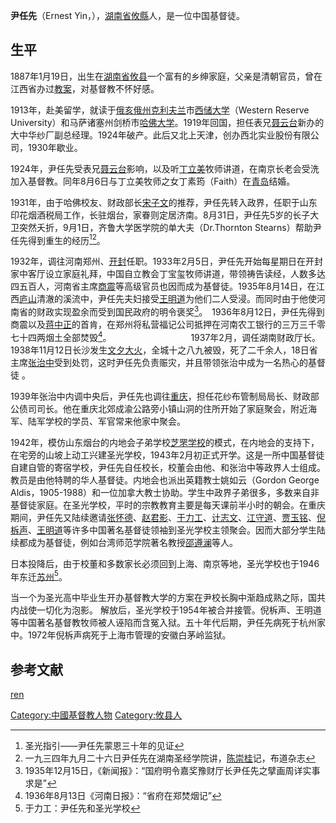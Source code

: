 {{Infobox Officeholder
|姓名=尹任先
|圖像=尹任先.jpg
|圖像大小=200px
|圖像說明=  
|字    = 
|號    = 
|別名    = 
|出生日期 = 1887年1月19日
|出生地點 = 
|逝世日期 = {{dya|1964|||1887|1|19}}
|逝世地點 = 
|死因    = 
|墓地    = 
|籍貫    = 
|政黨    = 
|parents  = 
|配偶    = 
|伴侶    = 
|relatives  =  
|children  =  
|著作    = 
|past    = 
}}
'''尹任先'''（Ernest Yin，{{bd|1887年|1月19日|1964年||}}），[[湖南省|湖南省]][[攸縣|攸縣]]人，是一位中国基督徒。

== 生平 ==
1887年1月19日，出生在[[湖南省|湖南省]][[攸县|攸县]]一个富有的乡绅家庭，父亲是清朝官员，曾在江西省办过[[教案|教案]]，对基督教不怀好感。

1913年，赴美留学，就读于[[俄亥俄州|俄亥俄州]][[克利夫兰|克利夫兰]]市[[凯斯西储大学|西储大学]]（Western Reserve University）和马萨诸塞州剑桥市[[哈佛大学|哈佛大学]]。1919年回国，担任表兄[[聂云台|聂云台]]新办的大中华纱厂副总经理。1924年破产。此后又北上天津，创办西北实业股份有限公司，1930年歇业。

1924年，尹任先受表兄[[聂云台|聂云台]]影响，以及听[[丁立美|丁立美]]牧师讲道，在南京长老会受洗加入基督教。同年8月6日与丁立美牧师之女丁素筠（Faith）在[[青岛|青岛]]结婚。

1931年，由于哈佛校友、财政部长[[宋子文|宋子文]]的推荐，尹任先转入政界，任职于山东印花烟酒税局工作，长驻烟台，家眷则定居济南。8月31日，尹任先5岁的长子大卫突然夭折，9月1日，齐鲁大学医学院的单大夫（Dr.Thornton Stearns）帮助尹任先得到重生的经历<ref>圣光指引——尹任先蒙恩三十年的见证</ref><ref>一九三四年九月二十六日尹任先在湖南圣经学院讲，[[陈崇桂|陈崇桂]]记，布道杂志</ref>。 

1932年，调往河南郑州、[[开封|开封]]任职。1933年2月5日，尹任先开始每星期日在开封家中客厅设立家庭礼拜，中国自立教会丁宝玺牧师讲道，带领祷告读经，人数多达四五百人，河南省主席[[商震|商震]]等高级官员也因而成为基督徒。1935年8月14日，在江西[[庐山|庐山]]清澈的溪流中，尹任先夫妇接受[[王明道|王明道]]为他们二人受浸。而同时由于他使河南省的财政实现盈余而受到国民政府的明令褒奖<ref>1935年12月15日，《新闻报》：“国府明令嘉奖豫财厅长尹任先之擘画周详实事求是”</ref>。　1936年8月12日，尹任先得到商震以及[[蒋中正|蒋中正]]的首肯，在郑州将私营福记公司抵押在河南农工银行的三万三千零七十四两烟土全部焚毁<ref>1936年8月13日《河南日报》：“省府在郑焚烟记”</ref>。　
　　　　　　　　
1937年2月，调任湖南财政厅长。1938年11月12日长沙发生[[文夕大火|文夕大火]]，全城十之八九被毁，死了二千余人，18日省主席[[张治中|张治中]]受到处罚，这时尹任先负责赈灾，并且带领张治中成为一名热心的基督徒<!-- ，后由贾玉铭牧师为之受洗，在第一届全国大学生夏令会，张也是一位见证的讲员，说到他如何得救 -->。

1939年张治中内调中央后，尹任先也调往[[重庆|重庆]]，担任花纱布管制局局长、财政部公债司司长。他在重庆北郊成渝公路旁小镇山洞的住所开始了家庭聚会，附近海军、陆军学校的学员、军官常来他家中聚会。

1942年，模仿山东烟台的内地会子弟学校[[芝罘学校|芝罘学校]]的模式，在内地会的支持下，在宅旁的山坡上动工兴建圣光学校，1943年2月初正式开学。这是一所中国基督徒自建自管的寄宿学校，尹任先自任校长，校董会由他、和张治中等政界人士组成。教员是由他特聘的华人基督徒。内地会也派出英籍教士姚如云（Gordon George Aldis，1905-1988）和一位加拿大教士协助。学生中政界子弟很多，多数来自非基督徒家庭。在圣光学校，平时的宗教教育主要是每天课前半小时的朝会。在重庆期间，尹任先又陆续邀请[[张怀德|张怀德]]、[[赵君影|赵君影]]、[[于力工|于力工]]、[[计志文|计志文]]、[[江守道|江守道]]、[[贾玉铭|贾玉铭]]、[[倪柝声|倪柝声]]、[[王明道|王明道]]等许多中国著名基督徒领袖到圣光学校主领聚会。因而大部分学生陆续都成为基督徒，例如台湾师范学院著名教授[[邵遵澜|邵遵澜]]等人。

日本投降后，由于校董和多数家长必须回到上海、南京等地，圣光学校也于1946年东迁[[苏州|苏州]]<ref>于力工：尹任先和圣光学校</ref>。

当一个为圣光高中毕业生开办基督教大学的方案在尹校长胸中渐趋成熟之际，国共内战使一切化为泡影。 解放后，圣光学校于1954年被合并接管。倪柝声、王明道等中国著名基督教牧师被人诬陷而含冤入狱。五十年代后期，尹任先病死于杭州家中。1972年倪柝声病死于上海市管理的安徽白茅岭监狱。

==参考文献==
<div class="references-small">
<references />
</div>

{{DEFAULTSORT:yin renxian}}
[[Category:中國基督教人物|Category:中國基督教人物]]
[[Category:攸县人|Category:攸县人]]
[[cat:尹姓|ren]]